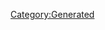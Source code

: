 {{Database/Costume/CostumeInfo
 |ID=241
 |DivaId=2
 |PrismCostumeId=21
 |Enabled=2
 |SkillId=26
 |EODICFLJAKO=False
 |AGBPBDODKBK=1
 |HMCOGDICFNB=1
 |LevelMax=0
 |HGBJODBCJDA=0
 |EGLDFPILJLG=0
 |GLEEPAFMPLO=False
 |IIELLEPEEFH=3890
}}
[[Category:Generated]]
